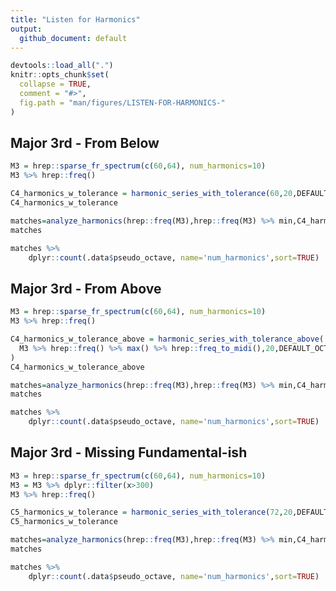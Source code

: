 ```yaml
---
title: "Listen for Harmonics"
output:
  github_document: default
---
```


```r
devtools::load_all(".")
knitr::opts_chunk$set(
  collapse = TRUE,
  comment = "#>",
  fig.path = "man/figures/LISTEN-FOR-HARMONICS-"
)
```

## Major 3rd - From Below

```r
M3 = hrep::sparse_fr_spectrum(c(60,64), num_harmonics=10)
M3 %>% hrep::freq()
```

```r
C4_harmonics_w_tolerance = harmonic_series_with_tolerance(60,20,DEFAULT_OCTAVE_TOLERANCE)
C4_harmonics_w_tolerance
```

```r
matches=analyze_harmonics(hrep::freq(M3),hrep::freq(M3) %>% min,C4_harmonics_w_tolerance)
matches
```

```r
matches %>%
    dplyr::count(.data$pseudo_octave, name='num_harmonics',sort=TRUE) 
```

## Major 3rd - From Above

```r
M3 = hrep::sparse_fr_spectrum(c(60,64), num_harmonics=10)
M3 %>% hrep::freq()
```

```r
C4_harmonics_w_tolerance_above = harmonic_series_with_tolerance_above(
  M3 %>% hrep::freq() %>% max() %>% hrep::freq_to_midi(),20,DEFAULT_OCTAVE_TOLERANCE
)
C4_harmonics_w_tolerance_above
```

```r
matches=analyze_harmonics(hrep::freq(M3),hrep::freq(M3) %>% min,C4_harmonics_w_tolerance)
matches
```

```r
matches %>%
    dplyr::count(.data$pseudo_octave, name='num_harmonics',sort=TRUE) 
```

## Major 3rd - Missing Fundamental-ish

```r
M3 = hrep::sparse_fr_spectrum(c(60,64), num_harmonics=10)
M3 = M3 %>% dplyr::filter(x>300)
M3 %>% hrep::freq()
```

```r
C5_harmonics_w_tolerance = harmonic_series_with_tolerance(72,20,DEFAULT_OCTAVE_TOLERANCE)
C5_harmonics_w_tolerance
```

```r
matches=analyze_harmonics(hrep::freq(M3),hrep::freq(M3) %>% min,C4_harmonics_w_tolerance)
matches
```

```r
matches %>%
    dplyr::count(.data$pseudo_octave, name='num_harmonics',sort=TRUE) 
```

